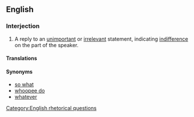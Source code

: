 ==English==

===Interjection===
{{en-intj|pos=[[who]] [[cares]]}}

# A reply to an [[unimportant]] or [[irrelevant]] statement, indicating [[indifference]] on the part of the speaker.

====Translations====
{{trans-see|reply to an unimportant statement|so what}}

====Synonyms====
*[[so what]]
*[[whoopee do]]
*[[whatever]]
[[Category:English rhetorical questions]]